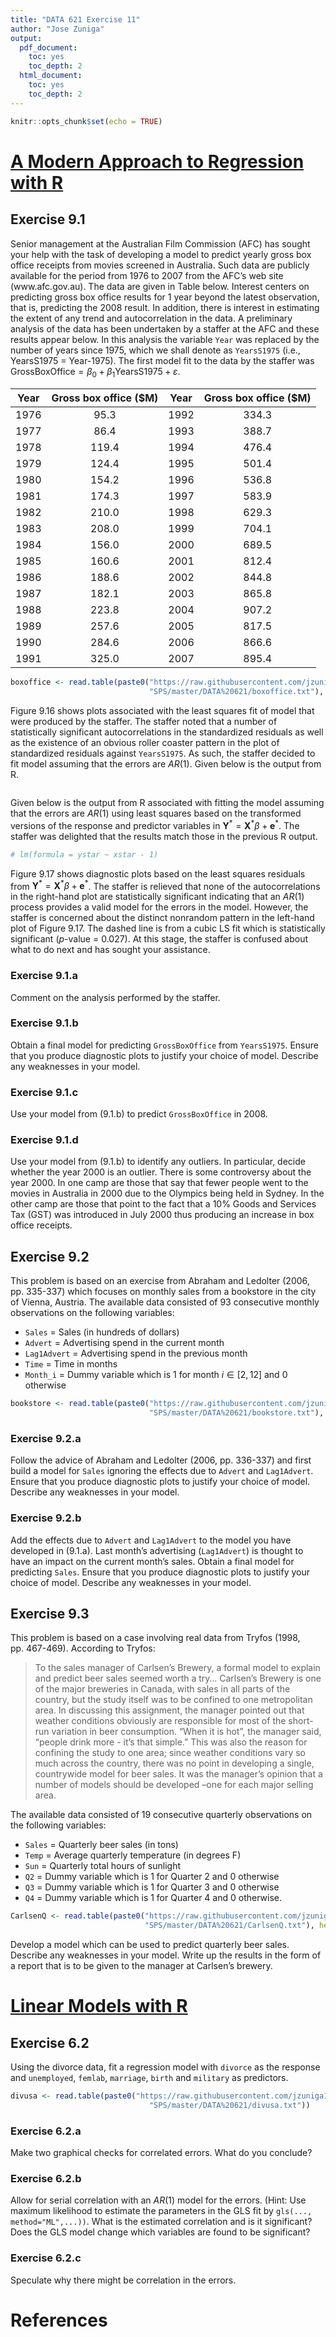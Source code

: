 ```yaml
---
title: "DATA 621 Exercise 11"
author: "Jose Zuniga"
output:
  pdf_document:
    toc: yes
    toc_depth: 2
  html_document:
    toc: yes
    toc_depth: 2
---
```


```r
knitr::opts_chunk$set(echo = TRUE)
```

# [A Modern Approach to Regression with R](http://www.stat.tamu.edu/~sheather/book/data_sets.php)

## Exercise 9.1

Senior management at the Australian Film Commission (AFC) has sought your help with the task of developing a model to predict yearly gross box office receipts from movies screened in Australia. Such data are publicly available for the period from 1976 to 2007 from the AFC's web site (www.afc.gov.au). The data are given in Table below. Interest centers on predicting gross box office results for 1 year beyond the latest observation, that is, predicting the 2008 result. In addition, there is interest in estimating the extent of any trend and autocorrelation in the data. A preliminary analysis of the data has been undertaken by a staffer at the AFC and these results appear below. In this analysis the variable `Year` was replaced by the number of years since 1975, which we shall denote as `YearsS1975` (i.e., YearsS1975 = Year-1975). The first model fit to the data by the staffer was $\textrm{GrossBoxOffice} = \beta_0 + \beta_1\textrm{YearsS1975} + \varepsilon$.

|Year |Gross box office (\$M) |Year |Gross box office (\$M) |
|:---:|:---------------------:|:---:|:---------------------:|
|1976 |95.3                   |1992 |334.3                  |
|1977 |86.4                   |1993 |388.7                  |
|1978 |119.4                  |1994 |476.4                  |
|1979 |124.4                  |1995 |501.4                  |
|1980 |154.2                  |1996 |536.8                  |
|1981 |174.3                  |1997 |583.9                  |
|1982 |210.0                  |1998 |629.3                  |
|1983 |208.0                  |1999 |704.1                  |
|1984 |156.0                  |2000 |689.5                  |
|1985 |160.6                  |2001 |812.4                  |
|1986 |188.6                  |2002 |844.8                  |
|1987 |182.1                  |2003 |865.8                  |
|1988 |223.8                  |2004 |907.2                  |
|1989 |257.6                  |2005 |817.5                  |
|1990 |284.6                  |2006 |866.6                  |
|1991 |325.0                  |2007 |895.4                  |

```r
boxoffice <- read.table(paste0("https://raw.githubusercontent.com/jzuniga123/",
                               "SPS/master/DATA%20621/boxoffice.txt"), header = T)
```

Figure 9.16 shows plots associated with the least squares fit of model that were produced by the staffer. The staffer noted that a number of statistically significant autocorrelations in the standardized residuals as well as the existence of an obvious roller coaster pattern in the plot of standardized residuals against `YearsS1975`. As such, the staffer decided to fit model assuming that the errors are $AR(1)$. Given below is the output from R.

```r

```

Given below is the output from R associated with fitting the model assuming that the errors are $AR(1)$ using least squares based on the transformed versions of the response and predictor variables in $\mathbf{Y}^* = \mathbf{X}^*\beta + \mathbf{e}^*$. The staffer was delighted that the results match those in the previous R output.

```r
# lm(formula = ystar ~ xstar - 1)
```

Figure 9.17 shows diagnostic plots based on the least squares residuals from $\mathbf{Y}^* = \mathbf{X}^*\beta + \mathbf{e}^*$. The staffer is relieved that none of the autocorrelations in the right-hand plot are statistically significant indicating that an $AR(1)$ process provides a valid model for the errors in the model. However, the staffer is concerned about the distinct nonrandom pattern in the left-hand plot of Figure 9.17. The dashed line is from a cubic LS fit which is statistically significant ($p$-value = 0.027). At this stage, the staffer is confused about what to do next and has sought your assistance.

### Exercise 9.1.a

Comment on the analysis performed by the staffer.

### Exercise 9.1.b

Obtain a final model for predicting `GrossBoxOffice` from `YearsS1975`. Ensure that you produce diagnostic plots to justify your choice of model. Describe any weaknesses in your model.

### Exercise 9.1.c

Use your model from (9.1.b) to predict `GrossBoxOffice` in 2008.

### Exercise 9.1.d

Use your model from (9.1.b) to identify any outliers. In particular, decide whether the year 2000 is an outlier. There is some controversy about the year 2000. In one camp are those that say that fewer people went to the movies in Australia in 2000 due to the Olympics being held in Sydney. In the other camp are those that point to the fact that a 10% Goods and Services Tax (GST) was introduced in July 2000 thus producing an increase in box office receipts.

## Exercise 9.2

This problem is based on an exercise from Abraham and Ledolter (2006, pp. 335-337) which focuses on monthly sales from a bookstore in the city of Vienna, Austria. The available data consisted of 93 consecutive monthly observations on the following variables:

  + `Sales` = Sales (in hundreds of dollars)
  + `Advert` = Advertising spend in the current month
  + `Lag1Advert` = Advertising spend in the previous month
  + `Time` = Time in months
  + `Month_i` = Dummy variable which is 1 for month $i\in[2,12]$ and 0 otherwise

```r
bookstore <- read.table(paste0("https://raw.githubusercontent.com/jzuniga123/",
                               "SPS/master/DATA%20621/bookstore.txt"), header = T)
```

### Exercise 9.2.a

Follow the advice of Abraham and Ledolter (2006, pp. 336-337) and first build a model for `Sales` ignoring the effects due to `Advert` and `Lag1Advert`. Ensure that you produce diagnostic plots to justify your choice of model. Describe any weaknesses in your model.

### Exercise 9.2.b

Add the effects due to `Advert` and `Lag1Advert` to the model you have developed in (9.1.a). Last month's advertising (`Lag1Advert`) is thought to have an impact on the current month's sales. Obtain a final model for predicting `Sales`. Ensure that you produce diagnostic plots to justify your choice of model. Describe any weaknesses in your model.

## Exercise 9.3

This problem is based on a case involving real data from Tryfos (1998, pp. 467-469). According to Tryfos:

> To the sales manager of Carlsen's Brewery, a formal model to explain and predict beer sales seemed worth a try... Carlsen's Brewery is one of the major breweries in Canada, with sales in all parts of the country, but the study itself was to be confined to one metropolitan area. In discussing this assignment, the manager pointed out that weather conditions obviously are responsible for most of the short-run variation in beer consumption. "When it is hot", the manager said, "people drink more - it's that simple." This was also the reason for confining the study to one area; since weather conditions vary so much across the country, there was no point in developing a single, countrywide model for beer sales. It was the manager's opinion that a number of models should be developed --one for each major selling area.

The available data consisted of 19 consecutive quarterly observations on the following variables:

  + `Sales` = Quarterly beer sales (in tons)
  + `Temp` = Average quarterly temperature (in degrees F)
  + `Sun` = Quarterly total hours of sunlight
  + `Q2` = Dummy variable which is 1 for Quarter 2 and 0 otherwise
  + `Q3` = Dummy variable which is 1 for Quarter 3 and 0 otherwise
  + `Q4` = Dummy variable which is 1 for Quarter 4 and 0 otherwise.

```r
CarlsenQ <- read.table(paste0("https://raw.githubusercontent.com/jzuniga123/",
                              "SPS/master/DATA%20621/CarlsenQ.txt"), header = T)
```

Develop a model which can be used to predict quarterly beer sales. Describe any weaknesses in your model. Write up the results in the form of a report that is to be given to the manager at Carlsen's brewery.

# [Linear Models with R](http://www.maths.bath.ac.uk/~jjf23/LMR/)

## Exercise 6.2

Using the divorce data, fit a regression model with `divorce` as the response and `unemployed`, `femlab`, `marriage`, `birth` and `military` as predictors.

```r
divusa <- read.table(paste0("https://raw.githubusercontent.com/jzuniga123/",
                               "SPS/master/DATA%20621/divusa.txt"))
```

### Exercise 6.2.a

Make two graphical checks for correlated errors. What do you conclude?

### Exercise 6.2.b

Allow for serial correlation with an $AR(1)$ model for the errors. (Hint: Use maximum likelihood to estimate the parameters in the GLS fit by `gls(..., method="ML",...))`. What is the estimated correlation and is it significant? Does the GLS model change which variables are found to be significant?

### Exercise 6.2.c

Speculate why there might be correlation in the errors.

# References